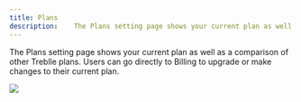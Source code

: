 ```yaml
---
title: Plans
description:    The Plans setting page shows your current plan as well as a comparison of other Treblle plans. Users can go directly to Billing to upgrade or make changes to their current plan.
---
```


The Plans setting page shows your current plan as well as a comparison of other Treblle plans. Users can go directly to Billing to upgrade or make changes to their current plan.

![](https://lh7-rt.googleusercontent.com/docsz/AD_4nXd_8aMrJVgeuaB5Z7kX18jbiqpx88zlxt0kxe7GE571QjF-ZnmwDOwdd6homFcgdL3d2GditcFI69_oeoIlDNno17uug3DokIRVUWecA9UnxIQPgjh9YgNWQeRe9JgncbHk6nqeqBFIvdjUn1kX45EZ7mQ?key=Xfzc72hSvYKhaRtiZGOK3w)